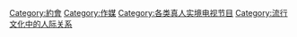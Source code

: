 [[Category:約會|Category:約會]]
[[Category:作媒|Category:作媒]]
[[Category:各类真人实境电视节目|Category:各类真人实境电视节目]]
[[Category:流行文化中的人际关系|Category:流行文化中的人际关系]]